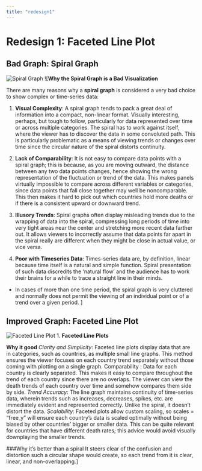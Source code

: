 ```yaml
---
title: "redesign1"
---
```


# Redesign 1: Faceted Line Plot

## Bad Graph: Spiral Graph

![Spiral Graph](spiral_image.jpg)
![**Why the Spiral Graph is a Bad Visualization**

There are many reasons why a **spiral graph** is considered a very bad choice to show complex or time-series data:

1. **Visual Complexity**:
A spiral graph tends to pack a great deal of information into a compact, non-linear format. Visually interesting, perhaps, but tough to follow, particularly for data represented over time or across multiple categories.
The spiral has to work against itself, where the viewer has to discover the data in some convoluted path. This is particularly problematic as a means of viewing trends or changes over time since the circular nature of the spiral distorts continuity.

2. **Lack of Comparability**:
It is not easy to compare data points with a spiral graph; this is because, as you are moving outward, the distance between any two data points changes, hence showing the wrong representation of the fluctuation or trend of the data.
This makes panels virtually impossible to compare across different variables or categories, since data points that fall close together may well be noncomparable. This then makes it hard to pick out which countries hold more deaths or if there is a consistent upward or downward trend.

3. **Illusory Trends**:
Spiral graphs often display misleading trends due to the wrapping of data into the spiral, compressing long periods of time into very tight areas near the center and stretching more recent data farther out.
It allows viewers to incorrectly assume that data points far apart in the spiral really are different when they might be close in actual value, or vice versa.

4. **Poor with Timeseries Data**:
Times-series data are, by definition, linear because time itself is a natural and simple function. Spiral presentation of such data discredits the 'natural flow' and the audience has to work their brains for a while to trace a straight line in their minds.
- In cases of more than one time period, the spiral graph is very cluttered and normally does not permit the viewing of an individual point or of a trend over a given period.
]


## Improved Graph: Faceted Line Plot

![Faceted Line Plot](redesign1_pic.jpg)
1. **Faceted Line Plots**

**Why it good**
*Clarity and Simplicity*: Faceted line plots display data that are in categories, such as countries, as multiple small line graphs. This method ensures the viewer focuses on each country trend separately without those coming with plotting on a single graph.
Comparability : Data for each country is clearly separated. This makes it easy to compare throughout the trend of each country since there are no overlaps. The viewer can view the death trends of each country over time and somehow compares them side by side.
*Trend Accuracy*: The line graph maintains continuity of time-series data, wherein trends such as increases, decreases, spikes, etc. are immediately evident and represented correctly. Unlike the spiral, it doesn't distort the data.
*Scalability*: Faceted plots allow custom scaling, so scales = "free_y" will ensure each country's data is scaled optimally without being biased by other countries' bigger or smaller data. This can be quite relevant for countries that have different death rates; this advice would avoid visually downplaying the smaller trends.

###Why it's better than a spiral
It steers clear of the confusion and distortion such a circular shape would create, so each trend from it is clear, linear, and non-overlapping.]



